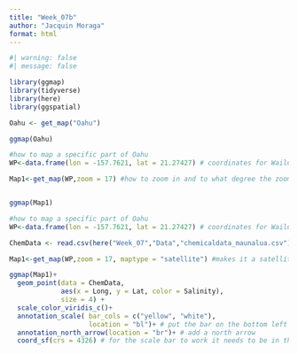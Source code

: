 ```yaml
---
title: "Week_07b"
author: "Jacquin Moraga"
format: html
---
```


```r
#| warning: false
#| message: false

library(ggmap)
library(tidyverse)
library(here)
library(ggspatial)
```


```r
Oahu <- get_map("Oahu")

ggmap(Oahu)
```


```r
#how to map a specific part of Oahu
WP<-data.frame(lon = -157.7621, lat = 21.27427) # coordinates for Wailupe

Map1<-get_map(WP,zoom = 17) #how to zoom in and to what degree the zoom is


ggmap(Map1)

```

```r
#how to map a specific part of Oahu
WP<-data.frame(lon = -157.7621, lat = 21.27427) # coordinates for Wailupe

ChemData <- read.csv(here("Week_07","Data","chemicaldata_maunalua.csv"))

Map1<-get_map(WP,zoom = 17, maptype = "satellite") #makes it a satellite image foe better clarity

ggmap(Map1)+
  geom_point(data = ChemData,
             aes(x = Long, y = Lat, color = Salinity),
             size = 4) +
  scale_color_viridis_c()+
  annotation_scale( bar_cols = c("yellow", "white"),
                    location = "bl")+ # put the bar on the bottom left and make the colors yellow and white
  annotation_north_arrow(location = "br")+ # add a north arrow
  coord_sf(crs = 4326) # for the scale bar to work it needs to be in this coordinate system - this is a typical coordinate reference system for a GPS (WGS84)


```

